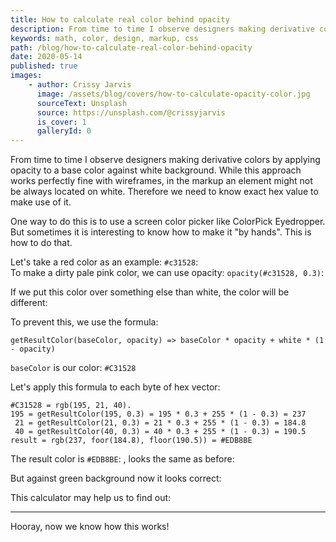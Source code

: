 ```yaml
---
title: How to calculate real color behind opacity
description: From time to time I observe designers making derivative colors by applying opacity to a base color against white background. While this approach works perfectly fine with wireframes, in the markup an element might not be always located on white. Therefore we need to know exact hex value to make use of it.
keywords: math, color, design, markup, css
path: /blog/how-to-calculate-real-color-behind-opacity
date: 2020-05-14
published: true
images:
    - author: Crissy Jarvis
      image: /assets/blog/covers/how-to-calculate-opacity-color.jpg
      sourceText: Unsplash
      source: https://unsplash.com/@crissyjarvis
      is_cover: 1
      galleryId: 0
---
```



From time to time I observe designers making derivative colors by applying opacity to a base color against white background. While this approach works perfectly fine with wireframes, in the markup an element might not be always located on white. Therefore we need to know exact hex value to make use of it.

One way to do this is to use a screen color picker like ColorPick Eyedropper. But sometimes it is interesting to know how to make it "by hands". This is how to do that.

Let's take a red color as an example: `#c31528`: <Color color="#c31528" /><br />To make a dirty pale pink color, we can use opacity: `opacity(#c31528, 0.3)`: <Color color="rgb(195, 21, 40, 0.3)" />

If we put this color over something else than white, the color will be different: <Color color="#00ff00" /><Color color="rgb(195, 21, 40, 0.3)" marginLeft="-10px" />

To prevent this, we use the formula:

```
getResultColor(baseColor, opacity) => baseColor * opacity + white * (1 - opacity)
```

`baseColor` is our color: `#C31528`

Let's apply this formula to each byte of hex vector:

```
#C31528 = rgb(195, 21, 40).
195 = getResultColor(195, 0.3) = 195 * 0.3 + 255 * (1 - 0.3) = 237
 21 = getResultColor(21, 0.3) = 21 * 0.3 + 255 * (1 - 0.3) = 184.8
 40 = getResultColor(40, 0.3) = 40 * 0.3 + 255 * (1 - 0.3) = 190.5
result = rgb(237, foor(184.8), floor(190.5)) = #EDB8BE
```

The result color is `#EDB8BE`: <Color color="#EDB8BE" />, looks the same as before: <Color color="rgb(195, 21, 40, 0.3)" />

But against green background now it looks correct: <Color color="#00ff00" /><Color color="#EDB8BE" marginLeft="-10px" />

This calculator may help us to find out:

<Container>
    <Calculator />
</Container>

---

Hooray, now we know how this works!
